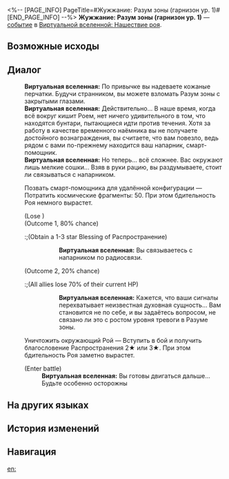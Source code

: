 <%-- [PAGE_INFO]
PageTitle=#Жужжание: Разум зоны (гарнизон ур. 1)#
[END_PAGE_INFO] --%>
{{Дополнить}}
{{ВВ Событие Инфобокс
|id                 = 19201
|Название           = 
|Изображение        = Событие ВВ Рой.png
|Испытание_в_вв     = 
|Испытание_в_рое    = Неизвестно
|Испытание_в_зиш    = 
|Испытание_в_рв     = 
|Испытание_в_облнеп = 
|Требования         = 
|Пред               = 
|След               = 
|Упоминания         = 
|Порядок            = 047
|Порядок_рв         = 
}}
'''Жужжание: Разум зоны (гарнизон ур. 1)''' — [[Виртуальная вселенная/События|событие]] в [[Виртуальная вселенная: Нашествие роя|Виртуальной вселенной: Нашествие роя]].

==Возможные исходы==
{{Возможные исходы
|Выбор_1 = Позвать смарт-помощника для удалённой конфигурации

|Шанс_1_1 = 80%

|Шанс_1_2 = 20%

|Выбор_2 = Уничтожить окружающий Рой
|Результат_2 = Вступить в бой и получить благословение Распространения 2★ или 3★. При этом бдительность Роя заметно вырастет.
}}

==Диалог==
{{Диалог Начало}}
:'''Виртуальная вселенная:''' По привычке вы надеваете кожаные перчатки. Будучи странником, вы можете взломать Разум зоны с закрытыми глазами.
:'''Виртуальная вселенная:''' Действительно... В наше время, когда всё вокруг кишит Роем, нет ничего удивительного в том, что находятся бунтари, пытающиеся идти против течения. Хотя за работу в качестве временного наёмника вы не получаете достойного вознаграждения, вы считаете, что вам повезло, ведь рядом с вами по-прежнему находится ваш напарник, смарт-помощник.
:'''Виртуальная вселенная:''' Но теперь... всё сложнее. Вас окружают лишь мелкие сошки... Взяв в руки рацию, вы раздумываете, стоит ли связываться с напарником.
:{{Диалог|Звезда}} Позвать смарт-помощника для удалённой конфигурации &mdash; Потратить космические фрагменты: 50. При этом бдительность Роя немного вырастет.
:;(Lose {{Предмет|Космические фрагменты|20|x=50}})
:;(Outcome 1, 80% chance)
::;(Obtain a 1-3 star Blessing of Распространение)
:::'''Виртуальная вселенная:''' Вы связываетесь с напарником по радиосвязи.
:;(Outcome 2, 20% chance)
::;(All allies lose 70% of their current HP)
:::'''Виртуальная вселенная:''' Кажется, что ваши сигналы перехватывает неизвестная духовная сущность... Вам становится не по себе, и вы задаётесь вопросом, не связано ли это с ростом уровня тревоги в Разуме зоны.
:{{Диалог|Звезда}} Уничтожить окружающий Рой &mdash; Вступить в бой и получить благословение Распространения 2★ или 3★. При этом бдительность Роя заметно вырастет.
:;(Enter battle)
::{{Список врагов|mode=sent|Незрелый жаложук*4}}
::'''Виртуальная вселенная:''' Вы готовы двигаться дальше... Будьте особенно осторожны
{{Диалог Конец}}

==На других языках==
{{На других языках
|en   = Swarm: Mind of the Domain (First Praetorian)
|zhs  = 虫潮•区域脑体（一级卫戍）
|zht  = 蟲潮•區域腦體（一級衛戍）
|ja   = {{Rubi|虫|むし}}の{{Rubi|潮|しお}}・{{Rubi|区域脳|くいきのう}}（{{Rubi|一級守備|いっきゅうしゅび}}）
|ko   = 곤충 파도•구역 두뇌체(1급 경비)
|es   = Enjambre: Mente de zona (primer pretoriano)
|fr   = Esprit de la Zone de l'Essaim (premier prétorien)
|ru   = Жужжание: Разум зоны (гарнизон ур. 1)
|th   = คลื่นแมลง: มันสมองแห่งอาณาเขต (กองกำลังระดับ 1)
|vi   = Côn Trùng - Khu Vực Đầu Não (Cảnh Vệ Cấp 1)
|de   = Der Schwarm: Gehirn der Region (Garnisonsstufe 1)
|id   = Swarm: Otak dari Zona (Garnisun Tingkat 1)
|pt   = Enxame: Mente do Domínio (Primeiro Pretoriano)
}}

==История изменений==
{{История изменений|3.5}}

==Навигация==
{{События ВВ Навбокс}}

[[en:]]